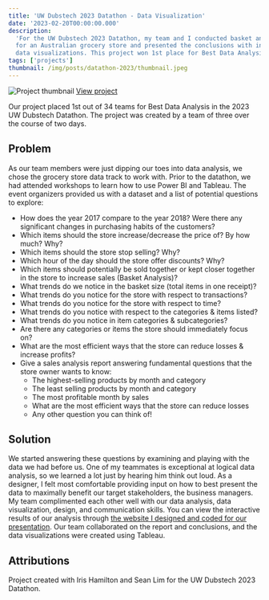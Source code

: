 ```yaml
---
title: 'UW Dubstech 2023 Datathon - Data Visualization'
date: '2023-02-20T00:00:00.000'
description:
  'For the UW Dubstech 2023 Datathon, my team and I conducted basket analysis
  for an Australian grocery store and presented the conclusions with interactive
  data visualizations. This project won 1st place for Best Data Analysis.'
tags: ['projects']
thumbnail: /img/posts/datathon-2023/thumbnail.jpeg
---
```


![Project thumbnail](/img/posts/datathon-2023/thumbnail.jpeg)
[View project](https://datathon-2023.netlify.app/)

Our project placed 1st out of 34 teams for Best Data Analysis in the 2023 UW
Dubstech Datathon. The project was created by a team of three over the course of
two days.

## Problem

As our team members were just dipping our toes into data analysis, we chose the
grocery store data track to work with. Prior to the datathon, we had attended
workshops to learn how to use Power BI and Tableau. The event organizers
provided us with a dataset and a list of potential questions to explore:

- How does the year 2017 compare to the year 2018? Were there any significant
  changes in purchasing habits of the customers?
- Which items should the store increase/decrease the price of? By how much? Why?
- Which items should the store stop selling? Why?
- Which hour of the day should the store offer discounts? Why?
- Which items should potentially be sold together or kept closer together in the
  store to increase sales (Basket Analysis)?
- What trends do we notice in the basket size (total items in one receipt)?
- What trends do you notice for the store with respect to transactions?
- What trends do you notice for the store with respect to time?
- What trends do you notice with respect to the categories & items listed?
- What trends do you notice in item categories & subcategories?
- Are there any categories or items the store should immediately focus on?
- What are the most efficient ways that the store can reduce losses & increase
  profits?
- Give a sales analysis report answering fundamental questions that the store
  owner wants to know:
  - The highest-selling products by month and category
  - The least selling products by month and category
  - The most profitable month by sales
  - What are the most efficient ways that the store can reduce losses
  - Any other question you can think of!

## Solution

We started answering these questions by examining and playing with the data we
had before us. One of my teammates is exceptional at logical data analysis, so
we learned a lot just by hearing him think out loud. As a designer, I felt most
comfortable providing input on how to best present the data to maximally benefit
our target stakeholders, the business managers. My team complimented each other
well with our data analysis, data visualization, design, and communication
skills. You can view the interactive results of our analysis through
[the website I designed and coded for our presentation](https://datathon-2023.netlify.app/).
Our team collaborated on the report and conclusions, and the data visualizations
were created using Tableau.

## Attributions

Project created with Iris Hamilton and Sean Lim for the UW Dubstech 2023
Datathon.
